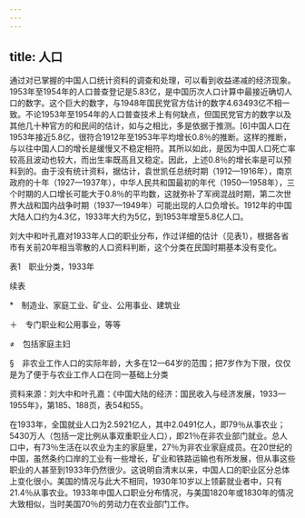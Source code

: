 ```yaml
---
---
---
```

title: 人口
---



通过对已掌握的中国人口统计资料的调查和处理，可以看到收益递减的经济现象。1953年至1954年的人口普查登记是5.83亿，是中国历次人口计算中最接近确切人口的数字。这个巨大的数字，与1948年国民党官方估计的数字4.63493亿不相一致。不论1953年至1954年的人口普查技术上有何缺点，但国民党官方的数字以及其他几十种官方的和民间的估计，如与之相比，多是依据于推测。[6]中国人口在1953年接近5.8亿，很符合1912年至1953年平均增长0.8％的推断。这样的推断，与以往中国人口的增长是缓慢又不稳定相符。其所以如此，是因为中国人口死亡率较高且波动也较大，而出生率既高且又稳定。因此，上述0.8％的增长率是可以预料到的。由于没有统计资料，据估计，袁世凯任总统时期（1912—1916年），南京政府的十年（1927—1937年），中华人民共和国最初的年代（1950—1958年），三个时期的人口增长可能大于0.8％的平均数，这就弥补了军阀混战时期，第二次世界大战和国内战争时期（1937—1949年）可能出现的人口负增长。1912年的中国大陆人口约为4.3亿，1933年大约为5亿，到1953年增至5.8亿人口。

刘大中和叶孔嘉对1933年人口的职业分布，作过详细的估计（见表1），根据各省市有关前20年相当零散的人口资料判断，这个分类在民国时期基本没有变化。

表1　职业分类，1933年



续表



*　制造业、家庭工业、矿业、公用事业、建筑业



＋　专门职业和公用事业，等等



≠　包括家庭主妇



§　非农业工作人口的实际年龄，大多在12—64岁的范围；把7岁作为下限，仅仅是为了便于与农业工作人口在同一基础上分类



资料来源：刘大中和叶孔嘉：《中国大陆的经济：国民收入与经济发展，1933—1955年》，第185、188页，表54和55。

在1933年，全国就业人口为2.5921亿人，其中2.0491亿人，即79％从事农业；5430万人（包括一定比例从事双重职业人口），即21％在非农业部门就业。总人口中，有73％生活在以农业为主的家庭里，27％为非农业家庭成员。在20世纪的中国，虽然条约口岸的工业有一些增长，矿业和铁路运输也有所发展，但从事这些职业的人甚至到1933年仍然很少。这说明自清末以来，中国人口的职业区分总体上变化很小。美国的情况与此大不相同，1930年10岁以上领薪就业者中，只有21.4％从事农业。1933年中国人口职业分布情况，与美国1820年或1830年的情况大致相似，当时美国70％的劳动力在农业部门工作。